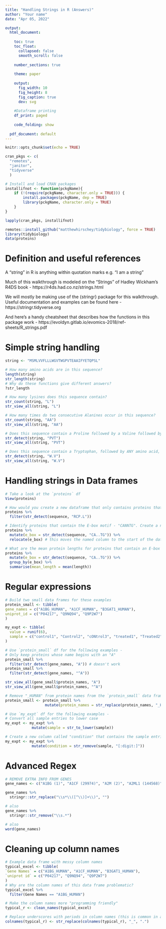 ```yaml
---
title: "Handling Strings in R (Answers)"
author: "Your name"
date: "Apr 05, 2022"

output:
  html_document: 
    
    toc: true 
    toc_float: 
      collapsed: false 
      smooth_scroll: false 
      
    number_sections: true 
    
    theme: paper 
    
    output: 
      fig_width: 10 
      fig_height: 8 
      fig_caption: true 
      dev: svg 
    
    #Dataframe printing
    df_print: paged 
    
    code_folding: show 
  
  pdf_document: default
---
```


```r
knitr::opts_chunk$set(echo = TRUE)

cran_pkgs <- c(
  "remotes",
  "janitor",
  "tidyverse"
  )

# Install and load CRAN packages
installifnot <- function(pckgName){
    if (!(require(pckgName, character.only = TRUE))) {
        install.packages(pckgName, dep = TRUE)
        library(pckgName, character.only = TRUE)
    }
}

lapply(cran_pkgs, installifnot)

remotes::install_github("matthewhirschey/tidybiology", force = TRUE)
library(tidybiology)
data(proteins)
```

# Definition and useful references

A "string" in R is anything within quotation marks e.g. "I am a string"

Much of this walkthrough is modeled on the "Strings" of Hadley Wickham's R4DS book - 
https://r4ds.had.co.nz/strings.html

We will mostly be making use of the {stringr} package for this walkthrough. Useful documentation and examples can be found here - https://stringr.tidyverse.org

And here's a handy cheatsheet that describes how the functions in this package work - 
https://evoldyn.gitlab.io/evomics-2018/ref-sheets/R_strings.pdf

# Simple string handling

```r
string <- "MSMLVVFLLLWGVTWGPVTEAAIFYETQPSL"

# How many amino acids are in this sequence?
length(string)
str_length(string)
# Why do these functions give different answers?
?str_length

# How many lysines does this sequence contain?
str_count(string, "L")
str_view_all(string, "L")

# How many times do two consecutive Alanines occur in this sequence?
str_count(string, "AA")
str_view_all(string, "AA")

# Does this sequence contain a Proline followed by a Valine followed by a Threonine?
str_detect(string, "PVT")
str_view_all(string, "PVT")

# Does this sequence contain a Tryptophan, followed by ANY amino acid, and then a Valine?
str_detect(string, "W.V")
str_view_all(string, "W.V")
```

# Handling strings in Data frames

```r
# Take a look at the `proteins` df
View(proteins)

# How would you create a new dataframe that only contains proteins that contain the "RCP.L" motif?
proteins %>% 
  filter(str_detect(sequence, "RCP.L"))

# Identify proteins that contain the E-box motif - "CANNTG". Create a new column called `e_box` that contains a `TRUE` if a sequence has this motif and a `FALSE` otherwise
proteins %>% 
  mutate(e_box = str_detect(sequence, "CA..TG")) %>% 
  relocate(e_box) # this moves the named column to the start of the data frame

# What are the mean protein lengths for proteins that contain an E-box versus proteins that do not?
proteins %>% 
  mutate(e_box = str_detect(sequence, "CA..TG")) %>% 
  group_by(e_box) %>% 
  summarise(mean_length = mean(length))
```

# Regular expressions
```r
# Build two small data frames for these examples
protein_small <- tibble(
gene_names = c("A1BG_HUMAN", "A1CF_HUMAN", "B3GAT1_HUMAN"),
uniprot_id = c("P04217", "Q9NQ94", "Q9P2W7")
)

my_expt <- tibble(
  value = runif(6),
  sample = c("control1", "Control2", "cONtrol3", "treated1", "Treated2", "TREATed3")
)

# Use `protein_small` df for the following examples -
# Only keep proteins whose name begins with an "A"
protein_small %>% 
  filter(str_detect(gene_names, "A")) # doesn't work
protein_small %>% 
  filter(str_detect(gene_names, "^A"))

str_view_all(gene_small$protein_names, "A")
str_view_all(gene_small$protein_names, "^A")

# Remove "_HUMAN" from protein names from the `protein_small` data frame
protein_small <- protein_small %>% 
                  mutate(protein_names = str_replace(protein_names, "_HUMAN", ""))

# Use `my_expt` df for the following examples -
# Convert all sample entries to lower case
my_expt <- my_expt %>% 
            mutate(sample = str_to_lower(sample))

# Create a new column called "condition" that contains the sample entries with the numbers removed
my_expt <- my_expt %>% 
            mutate(condition = str_remove(sample, "[:digit:]"))
```

# Advanced Regex
```r
# REMOVE EXTRA INFO FROM GENES
gene_names <- c("A1BG (1)", "A1CF (29974)", "A2M (2)", "A2ML1 (144568)", "A3GALT2 (127550)", "A4GALT (53947)", "A4GNT (51146)", "AAAS (8086)", "AACS (65985)")

gene_names %>%
  stringr::str_replace("\\s*\\([^\\)]+\\)", "")

# also
gene_names %>% 
  stringr::str_remove("\\s.*")

# also
word(gene_names)
```

# Cleaning up column names
```r
# Example data frame with messy column names
typical_excel <- tibble(
`Gene Names` = c("A1BG_HUMAN", "A1CF_HUMAN", "B3GAT1_HUMAN"),
`uniprot id` = c("P04217", "Q9NQ94", "Q9P2W7")
)
# Why are the column names of this data frame problematic?
typical_excel %>% 
  filter(Gene Names == "A1BG_HUMAN")

# Make the column names more "programming friendly"
typical_r <- clean_names(typical_excel)

# Replace underscores with periods in column names (this is common in a lot of bioinformatics scripts)
colnames(typical_r) <- str_replace(colnames(typical_r), "_", ".")
```

